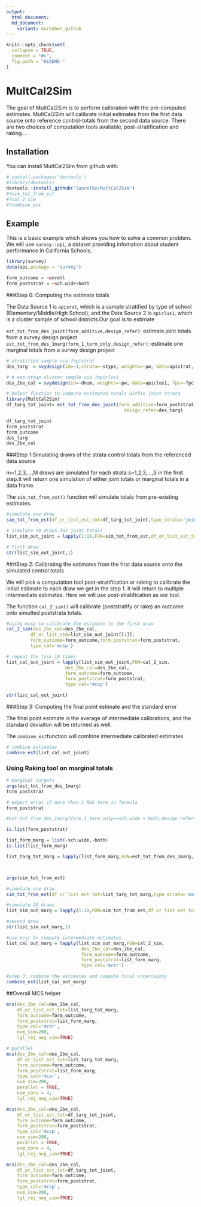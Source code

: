 ```yaml
---
output: 
  html_document:
  md_document:
    variant: markdown_github
---
```


```r
knitr::opts_chunk$set(
  collapse = TRUE,
  comment = "#>",
  fig.path = "README-"
)
```

# MultCal2Sim

The goal of MultCal2Sim is to perform calibration with the pre-computed estimates. MultCal2Sim will calibrate initial estimates from the first data source onto reference control-totals from the second data source. There are two choices of computation tools available, post-stratification and raking....

## Installation

You can install MultCal2Sim from github with:

```r
# install.packages('devtools')
#library(devtools)
devtools::install_github("laurelhz/MultCal2Sim")
#?sim_tot_from_est
#?cal_2_sim
#?combine_est
```

## Example

This is a basic example which shows you how to solve a common problem. We will use `survey::api`, a dataset providing infomation about student performance in California Schools.

```r

library(survey)
data(api,package = 'survey')

form_outcome = ~enroll
form_poststrat = ~sch.wide+both
```

###Step 0: Computing the estimate totals

The Data Source 1 is `apisrat`, which is a sample stratified by type of school (Elementary/Middle/High School), and the Data Source 2 is `apiclus1`, which is a cluster sample of school districts.Our goal is to estimate 

`est_tot_from_des_joint(form_additive,design_refer)`: estimate joint totals from a survey design project
`est_tot_from_des_1marg(form_1_term_only,design_refer)`: estimate one marginal totals from a survey design project


```r

# stratified sample via ?apistrat
des_targ  = svydesign(id=~1,strata=~stype, weights=~pw, data=apistrat, fpc=~fpc)

# # one-stage cluster sample via ?apiclus1
des_2be_cal = svydesign(id=~dnum, weights=~pw, data=apiclus1, fpc=~fpc)

# helper function to compute estimated totals within joint strata
library(MultCal2Sim)
df_targ_tot_joint= est_tot_from_des_joint(form_additive=form_poststrat,
                                            design_refer=des_targ)
```

```r
df_targ_tot_joint
form_poststrat
form_outcome
des_targ
des_2be_cal
```

###Step 1:Simulating draws of the strata control totals from the referenced data source

m=1,2,3,...,M draws are simulated for each strata s=1,2,3,...,S in the first step.It will return one simulation of either joint totals or marginal totals in a data frame.

The `sim_tot_from_est()` function will simulate totals from pre-existing estimates.

```r
#simulate one draw
sim_tot_from_est(df_or_list_est_tot=df_targ_tot_joint,type_strata='joint',lgl_rej_neg_sim=TRUE)

# simulate 10 draws for joint totals
list_sim_out_joint = lapply(1:10,FUN=sim_tot_from_est,df_or_list_est_tot=df_targ_tot_joint,type_strata='joint')

# first draw
str(list_sim_out_joint,1)


```

###Step 2: Calibrating the estimates from the first data source onto the simulated control totals

We will pick a computation tool post-stratification or raking to calibrate the initial estimate to each draw we get in the step 1. It will return to multiple intermediate estimates. Here we will use post-stratification as our tool.

The function `cal_2_sim()` will calibrate (poststratify or rake) an outcome onto simulted poststrata totals.

```r

#using mcsp to calibrate the estimate to the first draw
cal_2_sim(des_2be_cal=des_2be_cal,
         df_or_list_sim=list_sim_out_joint[[1]],
         form_outcome=form_outcome,form_poststrat=form_poststrat,
         type_cal='mcsp')

# repeat the task 10 times
list_cal_out_joint = lapply(list_sim_out_joint,FUN=cal_2_sim,
                      des_2be_cal=des_2be_cal,
                      form_outcome=form_outcome,
                      form_poststrat=form_poststrat,
                      type_cal='mcsp')

str(list_cal_out_joint)
```

###Step 3: Computing the final point estimate and the standard error

The final point estimate is the average of intermediate calibrations, and the standard deviaiton will be returned as well.

The `combine_est`function will combine intermediate calibrated estimates

```r
# combine estimates
combine_est(list_cal_out_joint)

```


### Using Raking tool on marginal totals
```r

# marginal targets
args(est_tot_from_des_1marg)
form_poststrat

# expect error if more than 1 RHS term in formula
form_poststrat

#est_tot_from_des_1marg(form_1_term_only=~sch.wide + both,design_refer=des_targ)

is.list(form_poststrat)

list_form_marg = list(~sch.wide,~both)
is.list(list_form_marg)

list_targ_tot_marg = lapply(list_form_marg,FUN=est_tot_from_des_1marg, design_refer=des_targ)



args(sim_tot_from_est)

#simulate one draw
sim_tot_from_est(df_or_list_est_tot=list_targ_tot_marg,type_strata='marginal',lgl_rej_neg_sim=TRUE)

#simulate 10 draws
list_sim_out_marg = lapply(1:10,FUN=sim_tot_from_est,df_or_list_est_tot=list_targ_tot_marg,type_strata='marginal')

#second draw
str(list_sim_out_marg,2)

#use mcsr to compute intermediate estimates
list_cal_out_marg = lapply(list_sim_out_marg,FUN=cal_2_sim,
                            des_2be_cal=des_2be_cal,
                            form_outcome=form_outcome,
                            form_poststrat=list_form_marg,
                            type_cal='mcsr')

#step 3: combine the estimates and compute final uncertainty
combine_est(list_cal_out_marg)
```

##Overall MCS helper

```r

mcs(des_2be_cal=des_2be_cal,
    df_or_list_est_tot=list_targ_tot_marg,
    form_outcome=form_outcome,
    form_poststrat=list_form_marg,
    type_cal='mcsr',
    num_sim=200,
    lgl_rej_neg_sim=TRUE)

# parallel
mcs(des_2be_cal=des_2be_cal,
    df_or_list_est_tot=list_targ_tot_marg,
    form_outcome=form_outcome,
    form_poststrat=list_form_marg,
    type_cal='mcsr',
    num_sim=200,
    parallel = TRUE,
    num_core = 4,
    lgl_rej_neg_sim=TRUE)

mcs(des_2be_cal=des_2be_cal,
    df_or_list_est_tot=df_targ_tot_joint,
    form_outcome=form_outcome,
    form_poststrat=form_poststrat,
    type_cal='mcsp',
    num_sim=200,
    parallel = TRUE,
    num_core = 4,
    lgl_rej_neg_sim=TRUE)

mcs(des_2be_cal=des_2be_cal,
    df_or_list_est_tot=df_targ_tot_joint,
    form_outcome=form_outcome,
    form_poststrat=form_poststrat,
    type_cal='mcsp',
    num_sim=200,
    lgl_rej_neg_sim=TRUE)

```
